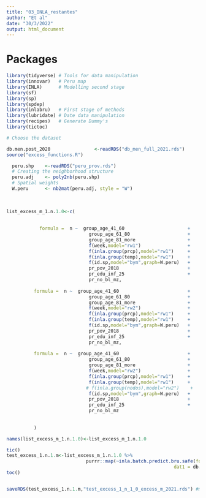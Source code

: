 ```yaml
---
title: "03_INLA_restantes"
author: "Et al"
date: "30/3/2022"
output: html_document
---
```



# Packages 

```r

library(tidyverse) # Tools for data manipulation 
library(innovar)   # Peru map 
library(INLA)      # Modelling second stage 
library(sf)
library(sp)
library(spdep)
library(inlabru)   # First stage of methods
library(lubridate) # Date data manipulation 
library(recipes)   # Generate Dummy's 
library(tictoc)

```



```r
# Choose the dataset 

db.men.post_2020                <-readRDS("db_men_full_2021.rds") 
source("excess_functions.R")

  peru.shp    <-readRDS("peru_prov.rds")
  # Creating the neighborhood structure 
  peru.adj    <- poly2nb(peru.shp)
  # Spatial weights
  W.peru      <- nb2mat(peru.adj, style = "W") 
  
  
  
list_excess_m_1.n.1.0<-c( 
  
  
            formula =  n ~  group_age_41_60                       +
                              group_age_61_80                     +
                              group_age_81_more                   +
                              f(week,model="rw1")                 +
                              f(inla.group(prcp),model="rw1")     +
                              f(inla.group(temp),model="rw1")     +
                              f(id.sp,model="bym",graph=W.peru)   + 
                              pr_pov_2018                         +
                              pr_edu_inf_25                       +
                              pr_no_bl_mz,
   
          formula =  n ~  group_age_41_60                         +
                              group_age_61_80                     +
                              group_age_81_more                   +
                              f(week,model="rw2")                 +
                              f(inla.group(prcp),model="rw1")     +
                              f(inla.group(temp),model="rw1")     +
                              f(id.sp,model="bym",graph=W.peru)   + 
                              pr_pov_2018                         +
                              pr_edu_inf_25                       +
                              pr_no_bl_mz,
          
          formula =  n ~  group_age_41_60                         +
                              group_age_61_80                     +
                              group_age_81_more                   +
                              f(week,model="rw2")                 +
                              f(inla.group(prcp),model="rw1")     +
                              f(inla.group(temp),model="rw1")     +
                             # f(inla.group(nodos),model="rw2")    +
                              f(id.sp,model="bym",graph=W.peru)   +
                              pr_pov_2018                         +
                              pr_edu_inf_25                       +
                              pr_no_bl_mz
        
          
          )

names(list_excess_m_1.n.1.0)<-list_excess_m_1.n.1.0

tic()
test_excess_1.n.1.m<-list_excess_m_1.n.1.0 %>% 
                             purrr::map(~inla.batch.predict.bru.safe(formula = .,
                                                             dat1 = db.men.post_2021)) # men women
toc()


saveRDS(test_excess_1.n.1.m,"test_excess_1_n_1_0_excess_m_2021.rds") #m for men / wm for women
```


